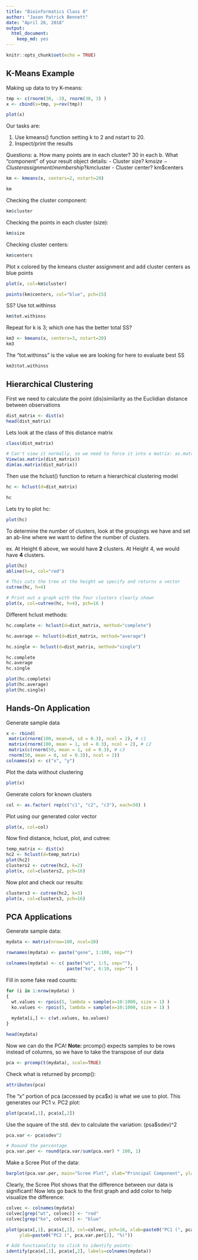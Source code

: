 ```yaml
---
title: "Bioinformatics Class 8"
author: "Jason Patrick Bennett"
date: "April 26, 2018"
output:
  html_document:
    keep_md: yes
---
```


```r
knitr::opts_chunk$set(echo = TRUE)
```

## K-Means Example

Making up data to try K-means:

```r
tmp <- c(rnorm(30, -3), rnorm(30, 3) )
x <- cbind(x=tmp, y=rev(tmp))

plot(x)
```


Our tasks are:

1. Use kmeans() function setting k to 2 and nstart to 20.
2. Inspect/print the results

Questions:
  a. How many points are in each cluster?                       30 in each
  b. What "component" of your result object details:
    - Cluster size?                                             km$size
    - Cluster assignment/membership?                            km$cluster
    - Cluster center?                                           km$centers

```r
km <- kmeans(x, centers=2, nstart=20)

km
```


Checking the cluster component:

```r
km$cluster
```


Checking the points in each cluster (size):

```r
km$size
```


Checking cluster centers:

```r
km$centers
```


Plot x colored by the kmeans cluster assignment and add cluster centers as blue points

```r
plot(x, col=km$cluster)

points(km$centers, col="blue", pch=15)
```


SS? Use tot.withinss

```r
km$tot.withinss
```




Repeat for k is 3; which one has the better total SS?

```r
km3 <- kmeans(x, centers=3, nstart=20)
km3
```


The "tot.withinss" is the value we are looking for here to evaluate best SS

```r
km3$tot.withinss
```











## Hierarchical Clustering

First we need to calculate the point (dis)similarity as the Euclidian distance between observations

```r
dist_matrix <- dist(x)
head(dist_matrix)
```


Lets look at the class of this distance matrix

```r
class(dist_matrix)

# Can't view it normally, so we need to force it into a matrix: as.matrix()
View(as.matrix(dist_matrix))
dim(as.matrix(dist_matrix))
```


Then use the hclust() function to return a hierarchical clustering model

```r
hc <- hclust(d=dist_matrix)

hc
```


Lets try to plot hc:

```r
plot(hc)
```


To determine the number of clusters, look at the groupings we have and set an ab-line where we want to define the number of clusters.

ex. At Height 6 above, we would have **2** clusters. At Height 4, we would have **4** clusters.

```r
plot(hc)
abline(h=4, col="red")

# This cuts the tree at the height we specify and returns a vector
cutree(hc, h=4)

# Print out a graph with the four clusters clearly shown
plot(x, col=cutree(hc, h=4), pch=16 )
```


Different hclust methods:

```r
hc.complete <- hclust(d=dist_matrix, method="complete")

hc.average <- hclust(d=dist_matrix, method="average")

hc.single <- hclust(d=dist_matrix, method="single")

hc.complete
hc.average
hc.single

plot(hc.complete)
plot(hc.average)
plot(hc.single)
```







## Hands-On Application

Generate sample data

```r
x <- rbind(
 matrix(rnorm(100, mean=0, sd = 0.3), ncol = 2), # c1
 matrix(rnorm(100, mean = 1, sd = 0.3), ncol = 2), # c2
 matrix(c(rnorm(50, mean = 1, sd = 0.3), # c3
 rnorm(50, mean = 0, sd = 0.3)), ncol = 2))
colnames(x) <- c("x", "y")
```


Plot the data wiithout clustering

```r
plot(x)
```


Generate colors for known clusters

```r
col <- as.factor( rep(c("c1", "c2", "c3"), each=50) )
```


Plot using our generated color vector

```r
plot(x, col=col)
```


Now find distance, hclust, plot, and cutree:

```r
temp_matrix <- dist(x)
hc2 <- hclust(d=temp_matrix)
plot(hc2)
clusters2 <- cutree(hc2, k=2)
plot(x, col=clusters2, pch=16)

```


Now plot and check our results:

```r
clusters3 <- cutree(hc2, k=3)
plot(x, col=clusters3, pch=16)
```









## PCA Applications


Generate sample data:

```r
mydata <- matrix(nrow=100, ncol=10)

rownames(mydata) <- paste("gene", 1:100, sep="")

colnames(mydata) <- c( paste("wt", 1:5, sep=""),
                       paste("ko", 6:10, sep="") )
```


Fill in some fake read counts:

```r
for (i in 1:nrow(mydata) )
{
  wt.values <- rpois(5, lambda = sample(x=10:1000, size = 1) )
  ko.values <- rpois(5, lambda = sample(x=10:1000, size = 1) )
  
  mydata[i,] <- c(wt.values, ko.values)
}

head(mydata)
```


Now we can do the PCA! **Note:** prcomp() expects samples to be rows instead of columns, so we have to take the transpose of our data

```r
pca <- prcomp(t(mydata), scale=TRUE)
```


Check what is returned by prcomp():

```r
attributes(pca)
```


The "x" portion of pca (accessed by pca$x) is what we use to plot. This generates our PC1 v. PC2 plot:

```r
plot(pca$x[,1], pca$x[,2])
```


Use the square of the std. dev to calculate the variation: (psa$sdev)^2

```r
pca.var <- pca$sdev^2

# Roound the percentage
pca.var.per <- round(pca.var/sum(pca.var) * 100, 1)
```


Make a Scree Plot of the data:

```r
barplot(pca.var.per, main="Scree Plot", xlab="Principal Component", ylab="Percent Variation")
```


Clearly, the Scree Plot shows that the difference between our data is significant! Now lets go back to the first graph and add color to help visualize the difference:

```r
colvec <- colnames(mydata)
colvec[grep("wt", colvec)] <- "red"
colvec[grep("ko", colvec)] <- "blue"

plot(pca$x[,1], pca$x[,2], col=colvec, pch=16, xlab=paste0("PC1 (", pca.var.per[1], "%)"),
     ylab=paste0("PC2 (", pca.var.per[2], "%)"))

# Add functionality to click to identify points:
identify(pca$x[,1], pca$x[,2], labels=colnames(mydata))
```


